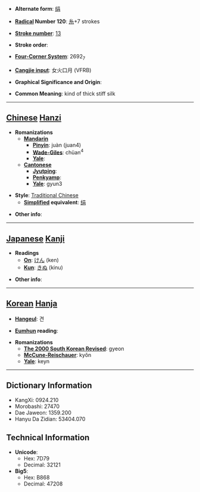 * '''Alternate form''': [[绢]]

* '''[[Wiktionary:Chinese radical index| Radical]] Number 120''': [[Wiktionary:Chinese radical index 糸|糸]]+7 strokes

* '''[[Wiktionary:Chinese total strokes index|Stroke number]]''': [[Wiktionary:Chinese total strokes index 13|13]]

* '''Stroke order''': 

* '''[[Wiktionary:Chinese four corner index|Four-Corner System]]''': 2692<sub>7</sub>

* '''[[Wiktionary:Chinese Cangjie index|Cangjie input]]''': 女火口月 (VFRB)

* '''Graphical Significance and Origin''': 

* '''Common Meaning''': kind of thick stiff silk

----

== [[Chinese]] [[Hanzi]] ==

* '''Romanizations'''
** '''[[Mandarin]]'''
*** '''[[Pinyin]]''': juàn (juan4)
*** '''[[Wade-Giles]]''': chüan<sup>4</sup>
*** '''[[Yale]]''': 
** '''[[Cantonese]]'''
*** '''[[Jyutping]]''':
*** '''[[Penkyamp]]''': 
*** '''[[Yale]]''': gyun3

* '''Style''': [[Traditional Chinese]] 
** '''[[Simplified Chinese|Simplified]] equivalent''': [[绢]]

* '''Other info''': 

----

== [[Japanese]] [[Kanji]] ==

* '''Readings'''
** '''[[On]]''': [[けん]] (ken)
** '''[[Kun]]''': [[きぬ]] (kinu)

* '''Other info''':  

----

== [[Korean]] [[Hanja]] ==

* '''[[Hangeul]]''': 견

* '''[[Eumhun]] reading''': 

* '''Romanizations'''
** '''[[The 2000 South Korean Revised Romanization|The 2000 South Korean Revised]]''': gyeon
** '''[[McCune-Reischauer]]''': kyŏn
** '''[[Yale]]''': keyn

----

== Dictionary Information ==

* KangXi: 0924.210
* Morobashi: 27470
* Dae Jaweon: 1359.200
* Hanyu Da Zidian: 53404.070

== Technical Information ==

* '''Unicode''':
** Hex: 7D79
** Decimal: 32121
* '''Big5''':
** Hex: B868
** Decimal: 47208
